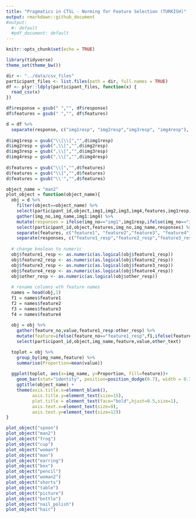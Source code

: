 ```yaml
---
title: "Pragmatics in CTSL - Norming for Feature Selection (TURKISH)"
output: rmarkdown::github_document
#output:
  #: default
  #pdf_document: default
---
```


```r
knitr::opts_chunk$set(echo = TRUE)
```

```r
library(tidyverse)
theme_set(theme_bw())

dir <- "../data/csv_files"
participant_files <- list.files(path = dir, full.names = TRUE)
df <- plyr::ldply(participant_files, function(x) {
  read_csv(x)
})

```

```r
df$response = gsub(" ","", df$response)
df$features = gsub(" ","", df$features)

d = df %>% 
  separate(response, c("img1resp", "img2resp","img3resp", "img4resp"), sep = "\\]")
  
d$img1resp = gsub("\\[\\[","",d$img1resp)
d$img2resp = gsub(",\\[","",d$img2resp)
d$img3resp = gsub(",\\[","",d$img3resp)
d$img4resp = gsub(",\\[","",d$img4resp)
            
d$features = gsub("\\[","",d$features)
d$features = gsub("\\]","",d$features)
d$features = gsub("\\'","",d$features)
```

```r
object_name = "man2"
plot_object = function(object_name){
  obj = d %>%
    filter(object==object_name) %>%
    select(participant_id,object,img1,img2,img3,img4,features,img1resp,img2resp,img3resp,img4resp) %>%
    gather(img_no,img_name,img1:img4) %>%
    mutate(responses = ifelse(img_no=="img1",img1resp,ifelse(img_no=="img2",img2resp,ifelse(img_no=="img3",img3resp,ifelse(img_no=="img4",img4resp,NA))))) %>%
    select(participant_id,object,features,img_no,img_name,responses) %>%
    separate(features, c("feature1", "feature2","feature3", "feature4"), sep=",") %>%
    separate(responses, c("feature1_resp","feature2_resp","feature3_resp","feature4_resp","other_resp","other_text"), sep=",")
  
  # change boolean to numeric
  obj$feature1_resp <- as.numeric(as.logical(obj$feature1_resp))
  obj$feature2_resp <- as.numeric(as.logical(obj$feature2_resp))
  obj$feature3_resp <- as.numeric(as.logical(obj$feature3_resp))
  obj$feature4_resp <- as.numeric(as.logical(obj$feature4_resp))
  obj$other_resp <- as.numeric(as.logical(obj$other_resp))
  
  # rename columns wth feature names
  names = head(obj,1)
  f1 = names$feature1
  f2 = names$feature2
  f3 = names$feature3
  f4 = names$feature4
  
  obj = obj %>%
    gather(feature_no,value,feature1_resp:other_resp) %>%
    mutate(feature=ifelse(feature_no=="feature1_resp",f1,ifelse(feature_no=="feature2_resp",f2,ifelse(feature_no=="feature3_resp",f3,ifelse(feature_no=="feature4_resp",f4, ifelse(feature_no=="other_resp","zother",NA)))))) %>%
    select(participant_id,object,img_name,feature,value,other_text) 

  toplot = obj %>%
    group_by(img_name,feature) %>%
    summarise(Proportion=mean(value))
  
  ggplot(toplot, aes(x=img_name, y=Proportion, fill=feature))+
    geom_bar(stat="identity", position=position_dodge(0.7), width = 0.7) +
    ggtitle(object_name) +
    theme(axis.title.x=element_blank(), 
          axis.title.y=element_text(size=15), 
          plot.title = element_text(face="bold",hjust=0.5,size=1),
          axis.text.x=element_text(size=9),
          axis.text.y=element_text(size=12))
}

```

```r
plot_object("spoon")
plot_object("man2")
plot_object("frog")
plot_object("cup")
plot_object("woman")
plot_object("man")
plot_object("earring")
plot_object("box")
plot_object("pencil")
plot_object("woman2")
plot_object("shorts")
plot_object("table")
plot_object("picture")
plot_object("bottle")
plot_object("nail_polish")
plot_object("hair")
```







